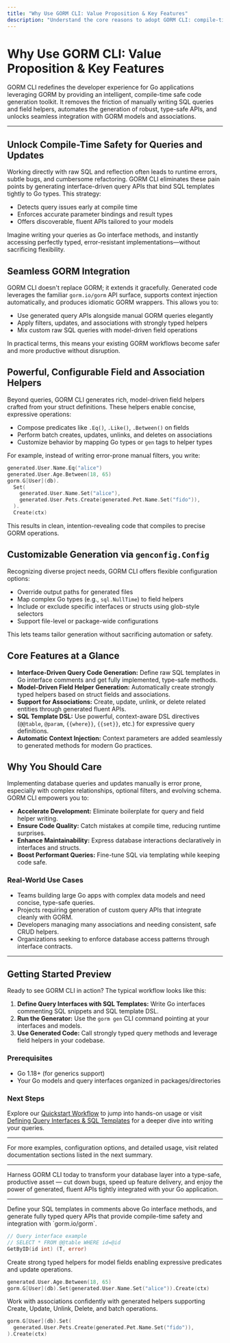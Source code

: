 ```yaml
---
title: "Why Use GORM CLI: Value Proposition & Key Features"
description: "Understand the core reasons to adopt GORM CLI: compile-time safety for queries and updates, seamless GORM integration, customizable generation, and powerful helpers for fields and associations. Get a quick rundown of its most impactful features."
---
```


# Why Use GORM CLI: Value Proposition & Key Features

GORM CLI redefines the developer experience for Go applications leveraging GORM by providing an intelligent, compile-time safe code generation toolkit. It removes the friction of manually writing SQL queries and field helpers, automates the generation of robust, type-safe APIs, and unlocks seamless integration with GORM models and associations.

---

## Unlock Compile-Time Safety for Queries and Updates

Working directly with raw SQL and reflection often leads to runtime errors, subtle bugs, and cumbersome refactoring. GORM CLI eliminates these pain points by generating interface-driven query APIs that bind SQL templates tightly to Go types. This strategy:

- Detects query issues early at compile time
- Enforces accurate parameter bindings and result types
- Offers discoverable, fluent APIs tailored to your models

Imagine writing your queries as Go interface methods, and instantly accessing perfectly typed, error-resistant implementations—without sacrificing flexibility.

## Seamless GORM Integration

GORM CLI doesn't replace GORM; it extends it gracefully. Generated code leverages the familiar `gorm.io/gorm` API surface, supports context injection automatically, and produces idiomatic GORM wrappers. This allows you to:

- Use generated query APIs alongside manual GORM queries elegantly
- Apply filters, updates, and associations with strongly typed helpers
- Mix custom raw SQL queries with model-driven field operations

In practical terms, this means your existing GORM workflows become safer and more productive without disruption.

## Powerful, Configurable Field and Association Helpers

Beyond queries, GORM CLI generates rich, model-driven field helpers crafted from your struct definitions. These helpers enable concise, expressive operations:

- Compose predicates like `.Eq()`, `.Like()`, `.Between()` on fields
- Perform batch creates, updates, unlinks, and deletes on associations
- Customize behavior by mapping Go types or `gen` tags to helper types

For example, instead of writing error-prone manual filters, you write: 

```go
generated.User.Name.Eq("alice")
generated.User.Age.Between(18, 65)
gorm.G[User](db).
  Set(
    generated.User.Name.Set("alice"),
    generated.User.Pets.Create(generated.Pet.Name.Set("fido")),
  ).
  Create(ctx)
```

This results in clean, intention-revealing code that compiles to precise GORM operations.

## Customizable Generation via `genconfig.Config`

Recognizing diverse project needs, GORM CLI offers flexible configuration options:

- Override output paths for generated files
- Map complex Go types (e.g., `sql.NullTime`) to field helpers
- Include or exclude specific interfaces or structs using glob-style selectors
- Support file-level or package-wide configurations

This lets teams tailor generation without sacrificing automation or safety.

## Core Features at a Glance

- **Interface-Driven Query Code Generation:** Define raw SQL templates in Go interface comments and get fully implemented, type-safe methods.
- **Model-Driven Field Helper Generation:** Automatically create strongly typed helpers based on struct fields and associations.
- **Support for Associations:** Create, update, unlink, or delete related entities through generated fluent APIs.
- **SQL Template DSL:** Use powerful, context-aware DSL directives (`@@table`, `@param`, `{{where}}`, `{{set}}`, etc.) for expressive query definitions.
- **Automatic Context Injection:** Context parameters are added seamlessly to generated methods for modern Go practices.

## Why You Should Care

Implementing database queries and updates manually is error prone, especially with complex relationships, optional filters, and evolving schema. GORM CLI empowers you to:

- **Accelerate Development:** Eliminate boilerplate for query and field helper writing.
- **Ensure Code Quality:** Catch mistakes at compile time, reducing runtime surprises.
- **Enhance Maintainability:** Express database interactions declaratively in interfaces and structs.
- **Boost Performant Queries:** Fine-tune SQL via templating while keeping code safe.

### Real-World Use Cases

- Teams building large Go apps with complex data models and need concise, type-safe queries.
- Projects requiring generation of custom query APIs that integrate cleanly with GORM.
- Developers managing many associations and needing consistent, safe CRUD helpers.
- Organizations seeking to enforce database access patterns through interface contracts.

---

## Getting Started Preview

Ready to see GORM CLI in action? The typical workflow looks like this:

1. **Define Query Interfaces with SQL Templates:** Write Go interfaces commenting SQL snippets and SQL template DSL.
2. **Run the Generator:** Use the `gorm gen` CLI command pointing at your interfaces and models.
3. **Use Generated Code:** Call strongly typed query methods and leverage field helpers in your codebase.

### Prerequisites

- Go 1.18+ (for generics support)
- Your Go models and query interfaces organized in packages/directories

### Next Steps

Explore our [Quickstart Workflow](/overview/feature-highlights-getting-started/quickstart-workflow) to jump into hands-on usage or visit [Defining Query Interfaces & SQL Templates](/guides/core-workflows/query-apis-and-templates) for a deeper dive into writing your queries.

---

For more examples, configuration options, and detailed usage, visit related documentation sections listed in the next summary.


---

<Info>
Harness GORM CLI today to transform your database layer into a type-safe, productive asset — cut down bugs, speed up feature delivery, and enjoy the power of generated, fluent APIs tightly integrated with your Go application.
</Info>

---

<AccordionGroup title="Feature Highlights & Usage Examples">
<Accordion title="Interface-Driven Query API Generation">
Define your SQL templates in comments above Go interface methods, and generate fully typed query APIs that provide compile-time safety and integration with `gorm.io/gorm`.

```go
// Query interface example
// SELECT * FROM @@table WHERE id=@id
GetByID(id int) (T, error)
```
</Accordion>
<Accordion title="Model-Driven Field Helper Generation">
Create strong typed helpers for model fields enabling expressive predicates and update operations.

```go
generated.User.Age.Between(18, 65)
gorm.G[User](db).Set(generated.User.Name.Set("alice")).Create(ctx)
```
</Accordion>
<Accordion title="Association Operations Made Safe and Fluent">
Work with associations confidently with generated helpers supporting Create, Update, Unlink, Delete, and batch operations.

```go
gorm.G[User](db).Set(
  generated.User.Pets.Create(generated.Pet.Name.Set("fido")),
).Create(ctx)
```
</Accordion>
</AccordionGroup>